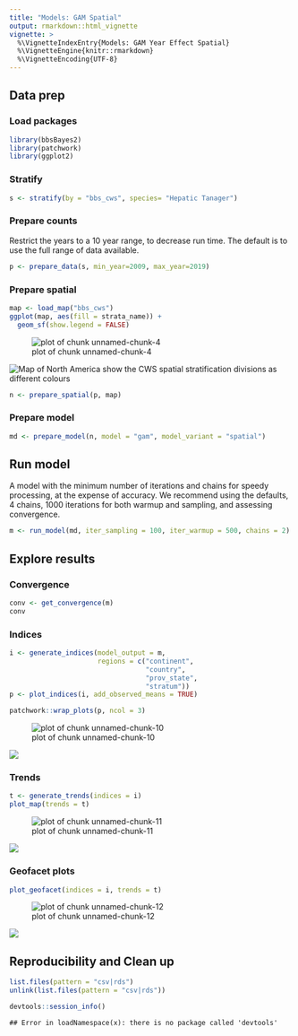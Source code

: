 ```yaml
---
title: "Models: GAM Spatial"
output: rmarkdown::html_vignette
vignette: >
  %\VignetteIndexEntry{Models: GAM Year Effect Spatial}
  %\VignetteEngine{knitr::rmarkdown}
  %\VignetteEncoding{UTF-8}
---
```



## Data prep

### Load packages


```r
library(bbsBayes2)
library(patchwork)
library(ggplot2)
```

### Stratify


```r
s <- stratify(by = "bbs_cws", species= "Hepatic Tanager")
```

### Prepare counts
Restrict the years to a 10 year range, to decrease run time. The default is to use the full range of data available.

```r
p <- prepare_data(s, min_year=2009, max_year=2019)
```

### Prepare spatial


```r
map <- load_map("bbs_cws")
ggplot(map, aes(fill = strata_name)) +
  geom_sf(show.legend = FALSE)
```

![plot of chunk unnamed-chunk-4](figure/unnamed-chunk-4-1.png)

<img src="figures/gamye_spatial_unnamed-chunk-5-1.png" alt="Map of North America show the CWS spatial stratification divisions as different colours"  />


```r
n <- prepare_spatial(p, map)
```

### Prepare model


```r
md <- prepare_model(n, model = "gam", model_variant = "spatial")
```

## Run model
A model with the minimum number of iterations and chains for speedy processing, at the expense of accuracy. We recommend using the defaults, 4 chains, 1000 iterations for both warmup and sampling, and assessing convergence.

```r
m <- run_model(md, iter_sampling = 100, iter_warmup = 500, chains = 2)
```


## Explore results

### Convergence



```r
conv <- get_convergence(m)
conv
```

### Indices


```r
i <- generate_indices(model_output = m,
                      regions = c("continent",
                                  "country",
                                  "prov_state",
                                  "stratum"))
p <- plot_indices(i, add_observed_means = TRUE)
```



```r
patchwork::wrap_plots(p, ncol = 3)
```

![plot of chunk unnamed-chunk-10](figure/unnamed-chunk-10-1.png)

<img src="figures/gam_spatial_index-1.png" />

### Trends


```r
t <- generate_trends(indices = i)
plot_map(trends = t)
```

![plot of chunk unnamed-chunk-11](figure/unnamed-chunk-11-1.png)

<img src="figures/gam_spatial_trend-1.png"  />


### Geofacet plots


```r
plot_geofacet(indices = i, trends = t)
```

![plot of chunk unnamed-chunk-12](figure/unnamed-chunk-12-1.png)

<img src="figures/gam_spatial_geo-1.png"  />

## Reproducibility and Clean up


```r
list.files(pattern = "csv|rds")
unlink(list.files(pattern = "csv|rds"))
```



```r
devtools::session_info()
```

```
## Error in loadNamespace(x): there is no package called 'devtools'
```
